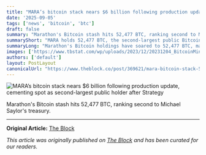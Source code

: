 ```yaml
---
title: "MARA’s bitcoin stack nears $6 billion following production update, cementing spot as second-largest public holder after Strategy"
date: '2025-09-05'
tags: ['news', 'bitcoin', 'btc']
draft: false
summary: "Marathon's Bitcoin stash hits 52,477 BTC, ranking second to Michael Saylor's treasury."
summaryShort: "MARA holds 52,477 BTC, the second-largest public Bitcoin treasury after Saylor's Strategy."
summaryLong: "Marathon's Bitcoin holdings have soared to 52,477 BTC, making it the second-largest public Bitcoin treasury, just behind Michael Saylor's Strategy. This milestone solidifies MARA's position in the crypto space."
images: ['https://www.tbstat.com/wp/uploads/2023/12/20231204_BitcoinMining_News-800x450.jpg']
authors: ['default']
layout: PostLayout
canonicalUrl: "https://www.theblock.co/post/369621/mara-bitcoin-stack-52477-btc?utm_source=rss&utm_medium=rss"
---
```


![MARA’s bitcoin stack nears $6 billion following production update, cementing spot as second-largest public holder after Strategy](https://www.tbstat.com/wp/uploads/2023/12/20231204_BitcoinMining_News-800x450.jpg)

Marathon's Bitcoin stash hits 52,477 BTC, ranking second to Michael Saylor's treasury.

---

**Original Article:** [The Block](https://www.theblock.co/post/369621/mara-bitcoin-stack-52477-btc?utm_source=rss&utm_medium=rss)

*This article was originally published on [The Block](https://www.theblock.co/post/369621/mara-bitcoin-stack-52477-btc?utm_source=rss&utm_medium=rss) and has been curated for our readers.*
